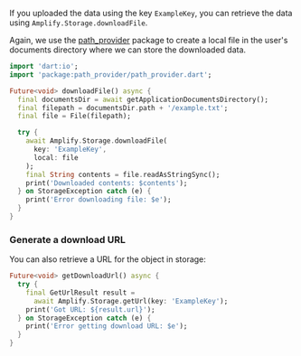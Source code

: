 If you uploaded the data using the key `ExampleKey`, you can retrieve the data using `Amplify.Storage.downloadFile`.

Again, we use the [path_provider](https://pub.dev/packages/path_provider) package to create a local file in the user's documents directory where we can store the downloaded data.

```dart
import 'dart:io';
import 'package:path_provider/path_provider.dart';

Future<void> downloadFile() async {
  final documentsDir = await getApplicationDocumentsDirectory();
  final filepath = documentsDir.path + '/example.txt';
  final file = File(filepath);

  try {
    await Amplify.Storage.downloadFile(
      key: 'ExampleKey', 
      local: file
    );
    final String contents = file.readAsStringSync();
    print('Downloaded contents: $contents');
  } on StorageException catch (e) {
    print('Error downloading file: $e');
  }
}
```

### Generate a download URL

You can also retrieve a URL for the object in storage:

```dart
Future<void> getDownloadUrl() async {
  try {
    final GetUrlResult result =
      await Amplify.Storage.getUrl(key: 'ExampleKey');
    print('Got URL: ${result.url}');
  } on StorageException catch (e) {
    print('Error getting download URL: $e');
  }
}
```

